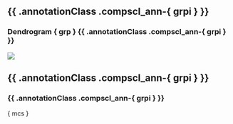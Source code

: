 ## {{ .annotationClass .compscl_ann-{ grpi } }}

### Dendrogram { grp } {{ .annotationClass .compscl_ann-{ grpi } }}

![]({ plotPath }/dendro_{ grpi }.png)

## {{ .annotationClass .compscl_ann-{ grpi } }}

### {{ .annotationClass .compscl_ann-{ grpi } }}

{ mcs }

